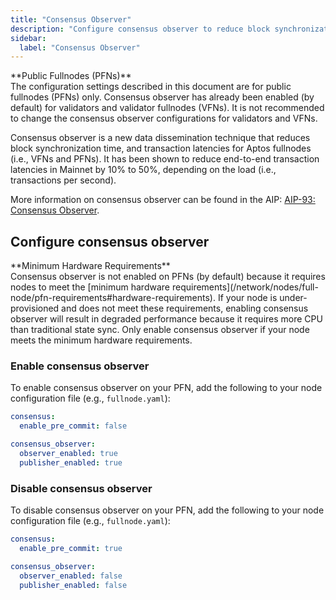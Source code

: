 ```yaml
---
title: "Consensus Observer"
description: "Configure consensus observer to reduce block synchronization time and transaction latencies for public fullnodes (PFNs) by 10-50%."
sidebar:
  label: "Consensus Observer"
---
```



<Aside type="caution">
  **Public Fullnodes (PFNs)**<br />
  The configuration settings described in this document are for public fullnodes (PFNs) only.
  Consensus observer has already been enabled (by default) for validators and validator fullnodes (VFNs).
  It is not recommended to change the consensus observer configurations for validators and VFNs.
</Aside>

Consensus observer is a new data dissemination technique that reduces block synchronization time, and
transaction latencies for Aptos fullnodes (i.e., VFNs and PFNs). It has been shown to reduce end-to-end
transaction latencies in Mainnet by 10% to 50%, depending on the load (i.e., transactions per second).

More information on consensus observer can be found in the AIP: [AIP-93: Consensus Observer](https://github.com/aptos-foundation/AIPs/blob/main/aips/aip-93.md).

## Configure consensus observer

<Aside type="caution" emoji="❗">
  **Minimum Hardware Requirements**<br />
  Consensus observer is not enabled on PFNs (by default) because it requires nodes to meet the
  [minimum hardware requirements](/network/nodes/full-node/pfn-requirements#hardware-requirements).
  If your node is under-provisioned and does not meet these requirements, enabling consensus observer
  will result in degraded performance because it requires more CPU than traditional state sync. Only
  enable consensus observer if your node meets the minimum hardware requirements.
</Aside>

### Enable consensus observer

To enable consensus observer on your PFN, add the following to your node configuration file (e.g., `fullnode.yaml`):

```yaml filename="fullnode.yaml"
consensus:
  enable_pre_commit: false

consensus_observer:
  observer_enabled: true
  publisher_enabled: true
```

### Disable consensus observer

To disable consensus observer on your PFN, add the following to your node configuration file (e.g., `fullnode.yaml`):

```yaml filename="fullnode.yaml"
consensus:
  enable_pre_commit: true

consensus_observer:
  observer_enabled: false
  publisher_enabled: false
```
